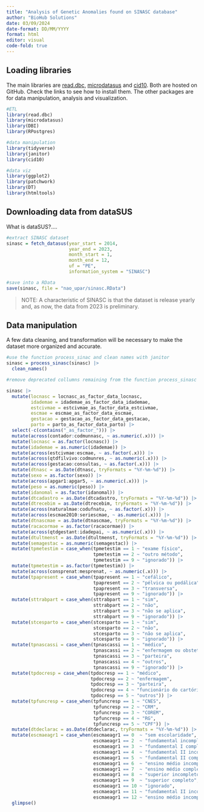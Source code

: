 ```yaml
---
title: "Analysis of Genetic Anomalies found on SINASC database"
author: "BioHub Solutions"
date: 03/09/2024
date-format: DD/MM/YYYY
format: html
editor: visual
code-fold: true
---
```


## Loading libraries

The main libraries are [read.dbc](https://github.com/danicat/read.dbc), [microdatasus](https://github.com/rfsaldanha/microdatasus) and [cid10](https://github.com/msrodrigues/cid10). Both are hosted on GitHub. Check the links to see how to install them. The other packages are for data manipulation, analysis and visualization.

```r

#ETL
library(read.dbc)
library(microdatasus)
library(DBI)
library(RPostgres)

#data manipulation
library(tidyverse)
library(janitor)
library(cid10)

#data viz
library(ggplot2)
library(patchwork)
library(DT)
library(htmltools)
```

## Downloading data from dataSUS

What is dataSUS?....

```r

#extract SINASC dataset
sinasc = fetch_datasus(year_start = 2014,
                       year_end = 2023,
                       month_start = 1,
                       month_end = 12,
                       uf = "PE",
                       information_system = "SINASC")

#save into a RData
save(sinasc, file = "nao_upar/sinasc.RData")
```

> NOTE: A characteristic of SINASC is that the dataset is release yearly and, as now, the data from 2023 is preliminary.

## Data manipulation

A few data cleaning, and transformation will be necessary to make the dataset more organized and accurate.

```r

#use the function process_sinac and clean names with janitor
sinasc = process_sinasc(sinasc) |> 
  clean_names()

#remove deprecated collumns remaining from the function process_sinasc

sinasc |> 
  mutate(locnasc = locnasc_as_factor_data_locnasc,
         idademae = idademae_as_factor_data_idademae,
         estcivmae = estcivmae_as_factor_data_estcivmae,
         escmae = escmae_as_factor_data_escmae, 
         gestacao = gestacao_as_factor_data_gestacao,
         parto = parto_as_factor_data_parto) |> 
  select(-c(contains("_as_factor_"))) |> 
  mutate(across(contador:codmunnasc, ~ as.numeric(.x))) |>
  mutate(locnasc = as.factor(locnasc)) |> 
  mutate(idademae = as.numeric(idademae)) |> 
  mutate(across(estcivmae:escmae, ~ as.factor(.x))) |>
  mutate(across(qtdfilvivo:codmunres, ~ as.numeric(.x))) |>
  mutate(across(gestacao:consultas, ~ as.factor(.x))) |>
  mutate(dtnasc = as.Date(dtnasc, tryFormats = "%Y-%m-%d")) |>
  mutate(sexo = as.factor(sexo)) |> 
  mutate(across(apgar1:apgar5, ~ as.numeric(.x))) |> 
  mutate(peso = as.numeric(peso)) |> 
  mutate(idanomal = as.factor(idanomal)) |> 
  mutate(dtcadastro = as.Date(dtcadastro, tryFormats = "%Y-%m-%d")) |>
  mutate(dtrecebim = as.Date(dtrecebim, tryFormats = "%Y-%m-%d")) |>
  mutate(across(naturalmae:codufnatu, ~ as.factor(.x))) |>
  mutate(across(escmae2010:seriescmae, ~ as.numeric(.x))) |> 
  mutate(dtnascmae = as.Date(dtnascmae, tryFormats = "%Y-%m-%d")) |>
  mutate(racacormae = as.factor(racacormae)) |>   
  mutate(across(qtdgestant:idadepai, ~ as.numeric(.x))) |>  
  mutate(dtultmenst = as.Date(dtultmenst, tryFormats = "%Y-%m-%d")) |>
  mutate(semagestac = as.numeric(semagestac)) |> 
  mutate(tpmetestim = case_when(tpmetestim == 1 ~ "exame físico",
                                tpmetestim == 2 ~ "outro método",
                                tpmetestim == 9 ~ "ignorado")) |> 
  mutate(tpmetestim = as.factor(tpmetestim)) |> 
  mutate(across(consprenat:mesprenat, ~ as.numeric(.x))) |> 
  mutate(tpapresent = case_when(tpapresent == 1 ~ "cefálico",
                                tpapresent == 2 ~ "pélvica ou podálica",
                                tpapresent == 3 ~ "transversa",
                                tpapresent == 9 ~ "ignorado")) |> 
  mutate(sttrabpart = case_when(sttrabpart == 1 ~ "sim",
                                sttrabpart == 2 ~ "não",
                                sttrabpart == 3 ~ "não se aplica",
                                sttrabpart == 9 ~ "ignorado")) |>
  mutate(stcesparto = case_when(stcesparto == 1 ~ "sim",
                                stcesparto == 2 ~ "não",
                                stcesparto == 3 ~ "não se aplica",
                                stcesparto == 9 ~ "ignorado")) |> 
  mutate(tpnascassi = case_when(tpnascassi == 1 ~ "médico",
                                tpnascassi == 2 ~ "enfermagem ou obstetriz",
                                tpnascassi == 3 ~ "parteira",
                                tpnascassi == 4 ~ "outros",
                                tpnascassi == 9 ~ "ignorado")) |> 
  mutate(tpdocresp = case_when(tpdocresp == 1 ~ "médico",
                               tpdocresp == 2 ~ "enfermagem",
                               tpdocresp == 3 ~ "parteira",
                               tpdocresp == 4 ~ "funcionário do cartório",
                               tpdocresp == 5 ~ "outros")) |> 
  mutate(tpfuncresp = case_when(tpfuncresp == 1 ~ "CNES",
                                tpfuncresp == 2 ~ "CRM",
                                tpfuncresp == 3 ~ "COREM",
                                tpfuncresp == 4 ~ "RG",
                                tpfuncresp == 5 ~ "CPF")) |>
  mutate(dtdeclarac = as.Date(dtdeclarac, tryFormats = "%Y-%m-%d")) |>
  mutate(escmaeagr1 = case_when(escmaeagr1 == 0  ~ "sem escolaridade",
                                escmaeagr1 == 2  ~ "fundamental incompleto",
                                escmaeagr1 == 3  ~ "fundamental I completo",
                                escmaeagr1 == 4  ~ "fundamental II incompleto",
                                escmaeagr1 == 5  ~ "fundamental II completo",
                                escmaeagr1 == 6  ~ "ensino médio incompleto",
                                escmaeagr1 == 7  ~ "ensino médio completo",
                                escmaeagr1 == 8  ~ "superior incompleto",
                                escmaeagr1 == 9  ~ "superior completo",
                                escmaeagr1 == 10 ~ "ignorado",
                                escmaeagr1 == 11 ~ "fundamental II incompleto ou inespecífico",
                                escmaeagr1 == 12 ~ "ensino médio incompleto ou inespecífico")) |>
  glimpse()
```
